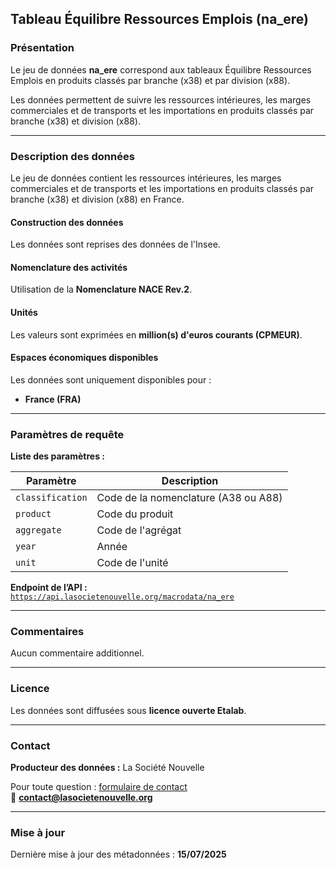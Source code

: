 ## Tableau Équilibre Ressources Emplois (na_ere)

### Présentation

Le jeu de données **na_ere** correspond aux tableaux Équilibre Ressources Emplois en produits classés par branche (x38) et par division (x88).

Les données permettent de suivre les ressources intérieures, les marges commerciales et de transports et les importations en produits classés par branche (x38) et division (x88).

---

### Description des données

Le jeu de données contient les ressources intérieures, les marges commerciales et de transports et les importations en produits classés par branche (x38) et division (x88) en France.

#### Construction des données

Les données sont reprises des données de l'Insee.

#### Nomenclature des activités

Utilisation de la **Nomenclature NACE Rev.2**.

#### Unités

Les valeurs sont exprimées en **million(s) d'euros courants (CPMEUR)**.

#### Espaces économiques disponibles

Les données sont uniquement disponibles pour :
- **France (FRA)**

---

### Paramètres de requête

**Liste des paramètres :**

<table>
  <thead>
    <tr>
      <th>Paramètre</th>
      <th>Description</th>
    </tr>
  </thead>
  <tbody>
    <tr>
      <td><code>classification</code></td>
      <td>Code de la nomenclature (A38 ou A88)</td>
    </tr>
    <tr>
      <td><code>product</code></td>
      <td>Code du produit</td>
    </tr>
    <tr>
      <td><code>aggregate</code></td>
      <td>Code de l'agrégat</td>
    </tr>
    <tr>
      <td><code>year</code></td>
      <td>Année</td>
    </tr>
    <tr>
      <td><code>unit</code></td>
      <td>Code de l'unité</td>
    </tr>
  </tbody>
</table>

**Endpoint de l’API :**  
[`https://api.lasocietenouvelle.org/macrodata/na_ere`](https://api.lasocietenouvelle.org/macrodata/na_ere)

---

### Commentaires

Aucun commentaire additionnel.

---

### Licence

Les données sont diffusées sous **licence ouverte Etalab**.

---

### Contact

**Producteur des données :** La Société Nouvelle  

Pour toute question : [formulaire de contact](https://lasocietenouvelle.org/contact)  
📧 **contact@lasocietenouvelle.org**

---

### Mise à jour

Dernière mise à jour des métadonnées : **15/07/2025**
